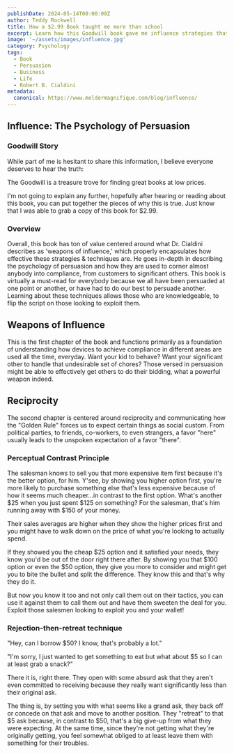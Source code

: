 ```yaml
---
publishDate: 2024-05-14T00:00:00Z
author: Teddy Rockwell
title: How a $2.99 Book taught me more than school
excerpt: Learn how this Goodwill book gave me influence strategies that help my business make more money.
image: '~/assets/images/influence.jpg'
category: Psychology
tags:
  - Book
  - Persuasion
  - Business
  - Life
  - Robert B. Cialdini
metadata:
  canonical: https://www.meldermagnifique.com/blog/influence/
---
```


<section>

## Influence: The Psychology of Persuasion

<section>

### Goodwill Story

While part of me is hesitant to share this information, I believe everyone deserves to hear the truth:

The Goodwill is a treasure trove for finding great books at low prices.

I'm not going to explain any further, hopefully after hearing or reading about this book, you can put together the pieces of why this is true. Just know that I was able to grab a copy of this book for $2.99.

</section>

<section>

### Overview

Overall, this book has ton of value centered around what Dr. Cialdini describes as 'weapons of influence,' which properly encapsulates how effective these strategies & techniques are. He goes in-depth in describing the psychology of persuasion and how they are used to corner almost anybody into compliance, from customers to significant others. This book is virtually a must-read for everybody because we all have been persuaded at one point or another, or have had to do our best to persuade another. Learning about these techniques allows those who are knowledgeable, to flip the script on those looking to exploit them.

</section>

<section>

## Weapons of Influence

This is the first chapter of the book and functions primarily as a foundation of understanding how devices to achieve compliance in different areas are used all the time, everyday. Want your kid to behave? Want your significant other to handle that undesirable set of chores? Those versed in persuasion might be able to effectively get others to do their bidding, what a powerful weapon indeed.

</section>

<section>

<section>

## Reciprocity

The second chapter is centered around reciprocity and communicating how the "Golden Rule" forces us to expect certain things as social custom. From political parties, to friends, co-workers, to even strangers, a favor "here" usually leads to the unspoken expectation of a favor "there".

</section>

<section>

### Perceptual Contrast Principle

The salesman knows to sell you that more expensive item first because it's the better option, for him. Y'see, by showing you higher option first, you're more likely to purchase something else that's less expensive because of how it seems much cheaper...in contrast to the first option. What's another $25 when you just spent $125 on something? For the salesman, that's him running away with $150 of your money.

Their sales averages are higher when they show the higher prices first and you might have to walk down on the price of what you're looking to actually spend.

If they showed you the cheap $25 option and it satisfied your needs, they know you'd be out of the door right there after. By showing you that $100 option or even the $50 option, they give you more to consider and might get you to bite the bullet and split the difference. They know this and that's why they do it.

But now you know it too and not only call them out on their tactics, you can use it against them to call them out and have them sweeten the deal for you. Exploit those salesmen looking to exploit you and your wallet!

</section>

<section>

### Rejection-then-retreat technique

"Hey, can I borrow $50? I know, that's probably a lot."

"I'm sorry, I just wanted to get something to eat but what about $5 so I can at least grab a snack?"

There it is, right there. They open with some absurd ask that they aren't even committed to receiving because they really want significantly less than their original ask.

The thing is, by setting you with what seems like a grand ask, they back off or concede on that ask and move to another position. They "retreat" to that $5 ask because, in contrast to $50, that's a big give-up from what they were expecting. At the same time, since they're not getting what they're originally getting, you feel somewhat obliged to at least leave them with something for their troubles.

</section>

</section>

</section>
